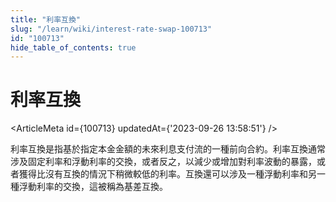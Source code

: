 ```yaml
---
title: "利率互換"
slug: "/learn/wiki/interest-rate-swap-100713"
id: "100713"
hide_table_of_contents: true
---
```



# 利率互換

<ArticleMeta id={100713} updatedAt={'2023-09-26 13:58:51'} />
<div className='border-solid border-b border-t-0 my-4 border-[var(--ifm-color-gray-300)]' />

利率互換是指基於指定本金金額的未來利息支付流的一種前向合約。利率互換通常涉及固定利率和浮動利率的交換，或者反之，以減少或增加對利率波動的暴露，或者獲得比沒有互換的情況下稍微較低的利率。互換還可以涉及一種浮動利率和另一種浮動利率的交換，這被稱為基差互換。
